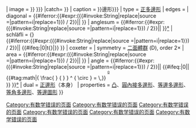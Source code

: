 <includeonly><onlyinclude>
{{Polygonbox
| template_name = Infobox polygon
| name       = 正{{#switch:{{{edges}}}
|3=三角形
|4=方形
|{{整數轉中文|num={{{edges|0}}}}}邊形}}
| image      = {{TryError
|{{{image|{{Infobox polygon/images|edge={{#expr:({{{edges|i}}})*1}} }} }}}
|catch=[[Category:有数学错误的页面]]{{Error|錯誤：找出「正{{{edges|空白}}}邊形」的圖像時發生錯誤。}} }}
| caption    = {{{caption|一個正{{整數轉中文|num={{{edges|0}}}}}邊形}}}
| type       = [[正多邊形]]
| edges      =  {{{edges}}}
| diagonal   =    {{#iferror:{{#expr:({{#invoke:String|replace|source ={{{edges|i}}}|pattern=i|replace=1}}) / 2}}|[[Category:有数学错误的页面]]{{Error|錯誤：無法對「{{{edges|空白}}}」進行運算}}| {{複變運算| ( ({{{edges|1}}}) * ( {{{edges|1}}} -3) ) / 2}} }}
| anglesum   =  {{#iferror:{{#expr:({{#invoke:String|replace|source ={{{edges|i}}}|pattern=i|replace=1}}) / 2}}|[[Category:有数学错误的页面]]{{Error|錯誤：無法對「{{{edges|空白}}}」進行運算}}| {{複變運算| ( 180 * ( {{{edges|1}}} - 2 ) )}} }}[[角度|°]]
| schläfli   =  &#123;{{{edges}}}&#125;<br/>{{#iferror:{{#expr:({{#invoke:String|replace|source ={{{edges|i}}}|pattern=i|replace=1}}) / 2}}|[[Category:有数学错误的页面]]{{Error|錯誤：無法對「{{{edges|空白}}}」進行運算}}| {{#ifeq:{{複變運算| ({{{edges|3}}}) % 2}}|0|t&#123;{{複變運算| ({{{edges|3}}}) / 2 }}&#125;|}} }}
| coxeter    =  {{{C-D diagram|}}}
| symmetry  = [[二面體群]] (D<sub>{{{edges}}}</sub>), order 2×{{{edges}}}
| area       =  {{#iferror:{{#expr:({{#invoke:String|replace|source ={{{edges|i}}}|pattern=i|replace=1}}) / 2}}|[[Category:有数学错误的页面]]{{Error|錯誤：無法對「{{{edges|空白}}}」進行運算}}| {{Infobox polygon/angle calculate|edges={{{edges|3}}}|area=true}} }}
| angle      =  {{#iferror:{{#expr:({{#invoke:String|replace|source ={{{edges|i}}}|pattern=i|replace=1}}) / 2}}|[[Category:有数学错误的页面]]{{Error|錯誤：無法對「{{{edges|空白}}}」進行運算}}| {{#ifeq:{{複變運算|360 % ({{{edges|7}}})}}|0||{{#tag:math|{ \frac{ {{複變運算| ( 180 * ( {{{edges|7}}} - 2 ) )}} } { {{{edges|7}}} }  } ^ { \circ } = \,}}{{Infobox polygon/angle calculate|edges = {{{edges|7}}}|angle=true}}&#32;<sup><sup><sup><sup><big><big>[[角度|o]]</big></big></sup></sup></sup></sup><br/>}}{{複變運算| 180 - ( 360 / ({{{edges|7}}}) )}} }}[[角度|°]]
| dual       = [[#正多邊形|正{{整數轉中文|num={{{edges|0}}}}}邊形]]（本身）
| properties = [[凸集|凸]]、[[外接圓|圓內接多邊形]]、[[等邊多邊形]]、[[等角多邊形]]、[[等邊圖形]]
}}</onlyinclude></includeonly><noinclude>{{Documentation}}
<!-- 請將模板的分類與跨語言連結增加在 /doc 子頁面 -->
</noinclude>